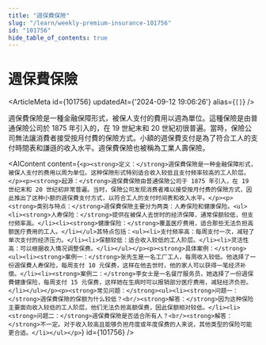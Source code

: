 ```yaml
---
title: "週保費保險"
slug: "/learn/weekly-premium-insurance-101756"
id: "101756"
hide_table_of_contents: true
---
```



# 週保費保險

<ArticleMeta id={101756} updatedAt={'2024-09-12 19:06:26'} alias={`[]`} />
<div className='border-solid border-b border-t-0 my-4 border-[var(--ifm-color-gray-300)]' />

週保費保險是一種金融保障形式，被保人支付的費用以週為單位。這種保險是由普通保險公司於 1875 年引入的，在 19 世紀末和 20 世紀初很普遍。當時，保險公司無法讓消費者接受按月付費的保險方式。小額的週保費支付是為了符合工人的支付時間表和謙遜的收入水平。週保費保險也被稱為工業人壽保險。

<AIContent content={`<p><strong>定义：</strong>週保費保險是一种金融保障形式，被保人支付的费用以周为单位。这种保險形式特别适合收入较低且支付频率较高的工人阶层。</p><p><strong>起源：</strong>週保費保險由普通保險公司于 1875 年引入，在 19 世纪末和 20 世纪初非常普遍。当时，保險公司发现消费者难以接受按月付费的保險方式，因此推出了这种小额的週保費支付方式，以符合工人的支付时间表和收入水平。</p><p><strong>类别与特点：</strong>週保費保險主要分为两类：人寿保险和健康保险。<ul><li><strong>人寿保险：</strong>提供在被保人去世时的经济保障，通常保额较低，但支付频率高。</li><li><strong>健康保险：</strong>覆盖医疗费用，适合那些无法负担高额医疗费用的工人。</li></ul>其特点包括：<ul><li>支付频率高：每周支付一次，减轻了单次支付的经济压力。</li><li>保额较低：适合收入较低的工人阶层。</li><li>灵活性高：可以根据收入情况调整保费。</li></ul></p><p><strong>具体案例：</strong><ul><li><strong>案例一：</strong>张先生是一名工厂工人，每周收入较低。他选择了一份週保費人寿保险，每周支付 10 元保费，这样在他去世时，他的家人可以获得一笔经济补偿。</li><li><strong>案例二：</strong>李女士是一名餐厅服务员，她选择了一份週保費健康保险，每周支付 15 元保费，这样她在生病时可以报销部分医疗费用，减轻经济负担。</li></ul></p><p><strong>常见问题：</strong><ul><li><strong>问题一：</strong>週保費保險的保额为什么较低？<br/><strong>解答：</strong>因为这种保险主要面向收入较低的工人阶层，他们无法负担高额保费，因此保额相对较低。</li><li><strong>问题二：</strong>週保費保險是否适合所有人？<br/><strong>解答：</strong>不一定。对于收入较高且能够负担月度或年度保费的人来说，其他类型的保险可能更合适。</li></ul></p>`} id={101756} />
